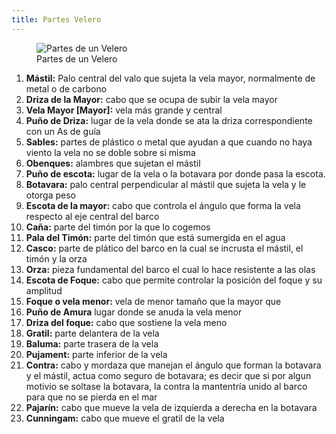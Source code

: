 ```yaml
---
title: Partes Velero
---
```


![Partes de un Velero](../img/partes.jpg)

1. **Mástil:** Palo central del valo que sujeta la vela mayor, normalmente de metal o de carbono
2. **Driza de la Mayor:** cabo que se ocupa de subir la vela mayor
3. **Vela Mayor [Mayor]:** vela más grande y central
4. **Puño de Driza:** lugar de la vela donde se ata la driza correspondiente con un As de guía
5. **Sables:** partes de plástico o metal que ayudan a que cuando no haya viento la vela no se doble sobre si misma
6. **Obenques:** alambres que sujetan el mástil
7. **Puño de escota:** lugar de la vela o la botavara por donde pasa la escota.
8. **Botavara:** palo central perpendicular al mástil que sujeta la vela y le otorga peso
9. **Escota de la mayor:** cabo que controla el ángulo que forma la vela respecto al eje central del barco
10. **Caña:** parte del timón por la que lo cogemos 
11. **Pala del Timón:** parte del timón que está sumergida en el agua
12. **Casco:** parte de plático del barco en la cual se incrusta el mástil, el timón y la orza
13. **Orza:** pieza fundamental del barco el cual lo hace resistente a las olas
14. **Escota de Foque:** cabo que  permite controlar la posición del foque y su amplitud
15. **Foque o vela menor:** vela de menor tamaño que la mayor que 
16. **Puño de Amura** lugar donde se anuda la vela menor
17. **Driza del foque:** cabo que sostiene la vela meno
18. **Gratil:** parte delantera de la vela
19. **Baluma:** parte trasera de la vela
20. **Pujament:** parte inferior de la vela
21. **Contra:** cabo y mordaza que manejan el ángulo que forman la botavara y el mástil, actua como seguro de botavara; es decir que si por algun motivio se soltase la botavara, la contra la mantentría unido al barco para que no se pierda en el mar
22. **Pajarín:** cabo que mueve la vela de izquierda a derecha en la botavara
23. **Cunningam:** cabo que mueve el gratil de la vela
